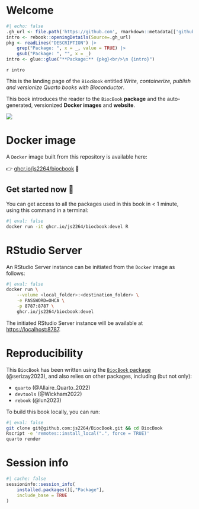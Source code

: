 # Welcome {-}

```r
#| echo: false
.gh_url <- file.path('https://github.com', rmarkdown::metadata[['github-repo']])
intro <- rebook::openingDetails(Source=.gh_url)
pkg <- readLines("DESCRIPTION") |> 
    grep("Package: ", x = _, value = TRUE) |> 
    gsub("Package: ", "", x = _)
intro <- glue::glue("**Package:** {pkg}<br/>\n {intro}")
```

`r intro`

This is the landing page of the `BiocBook` entitled 
*Write, containerize, publish and versionize Quarto books with Bioconductor*.  

This book introduces the reader to the `BiocBook` **package** and the 
auto-generated, versionized **Docker images** and **website**.

![](../inst/img/workflow.png)

# Docker image {-}

A `Docker` image built from this repository is available here: 

👉 [ghcr.io/js2264/biocbook](https://ghcr.io/js2264/biocbook) 🐳

::: {.callout-tip icon='true'}
## Get started now 🎉

You can get access to all the packages used in this book in < 1 minute, 
using this command in a terminal: 

```sh
#| eval: false
docker run -it ghcr.io/js2264/biocbook:devel R
```

:::

# RStudio Server {-}

An RStudio Server instance can be initiated from the `Docker` image as follows: 

```sh
#| eval: false
docker run \
    --volume <local_folder>:<destination_folder> \
    -e PASSWORD=OHCA \
    -p 8787:8787 \
    ghcr.io/js2264/biocbook:devel
```

The initiated RStudio Server instance will be available at 
[https://localhost:8787](https://localhost:8787).

# Reproducibility {-}

This `BiocBook` has been written using the 
[`BiocBook` package](https://github.com/js2264/BiocBook) (@serizay2023), 
and also relies on other packages, including (but not only): 

- `quarto` (@Allaire_Quarto_2022)
- `devtools` (@Wickham2022)
- `rebook` (@lun2023)

To build this book locally, you can run: 

```sh
#| eval: false
git clone git@github.com:js2264/BiocBook.git && cd BiocBook
Rscript -e 'remotes::install_local(".", force = TRUE)'
quarto render
```

# Session info {-}

```r
#| cache: false
sessioninfo::session_info(
    installed.packages()[,"Package"], 
    include_base = TRUE
)
```
